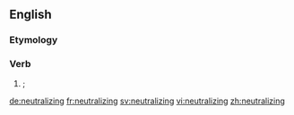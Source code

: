 ==English==

===Etymology===
{{suffix|neutralize|ing}}

===Verb===
{{head|en}}

# {{context|American spelling|lang=en}} {{alternative spelling of|neutralising|lang=en|nodot=t}}; {{present participle of|neutralize|lang=en|nocap=t}}

[[de:neutralizing]]
[[fr:neutralizing]]
[[sv:neutralizing]]
[[vi:neutralizing]]
[[zh:neutralizing]]
